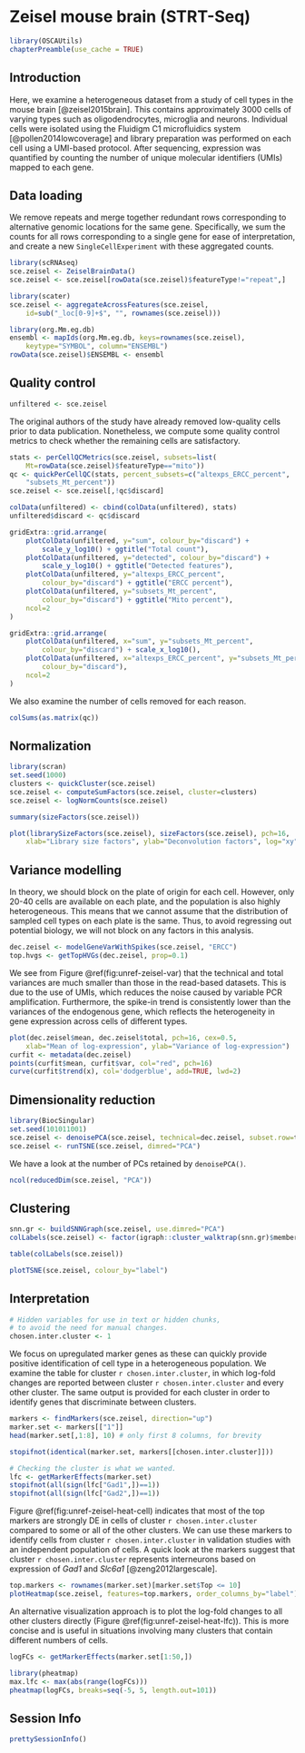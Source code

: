 # Zeisel mouse brain (STRT-Seq)

```r
library(OSCAUtils)
chapterPreamble(use_cache = TRUE)
```

## Introduction

Here, we examine a heterogeneous dataset from a study of cell types in the mouse brain [@zeisel2015brain].
This contains approximately 3000 cells of varying types such as oligodendrocytes, microglia and neurons.
Individual cells were isolated using the Fluidigm C1 microfluidics system [@pollen2014lowcoverage] and library preparation was performed on each cell using a UMI-based protocol.
After sequencing, expression was quantified by counting the number of unique molecular identifiers (UMIs) mapped to each gene.

## Data loading

We remove repeats and merge together redundant rows corresponding to alternative genomic locations for the same gene.
Specifically, we sum the counts for all rows corresponding to a single gene for ease of interpretation,
and create a new `SingleCellExperiment` with these aggregated counts.

```r
library(scRNAseq)
sce.zeisel <- ZeiselBrainData()
sce.zeisel <- sce.zeisel[rowData(sce.zeisel)$featureType!="repeat",]

library(scater)
sce.zeisel <- aggregateAcrossFeatures(sce.zeisel, 
    id=sub("_loc[0-9]+$", "", rownames(sce.zeisel)))
```

```r
library(org.Mm.eg.db)
ensembl <- mapIds(org.Mm.eg.db, keys=rownames(sce.zeisel), 
    keytype="SYMBOL", column="ENSEMBL")
rowData(sce.zeisel)$ENSEMBL <- ensembl
```

## Quality control

```r
unfiltered <- sce.zeisel
```

The original authors of the study have already removed low-quality cells prior to data publication.
Nonetheless, we compute some quality control metrics to check whether the remaining cells are satisfactory.

```r
stats <- perCellQCMetrics(sce.zeisel, subsets=list(
    Mt=rowData(sce.zeisel)$featureType=="mito"))
qc <- quickPerCellQC(stats, percent_subsets=c("altexps_ERCC_percent", 
    "subsets_Mt_percent"))
sce.zeisel <- sce.zeisel[,!qc$discard]
```

```r
colData(unfiltered) <- cbind(colData(unfiltered), stats)
unfiltered$discard <- qc$discard

gridExtra::grid.arrange(
    plotColData(unfiltered, y="sum", colour_by="discard") +
        scale_y_log10() + ggtitle("Total count"),
    plotColData(unfiltered, y="detected", colour_by="discard") +
        scale_y_log10() + ggtitle("Detected features"),
    plotColData(unfiltered, y="altexps_ERCC_percent",
        colour_by="discard") + ggtitle("ERCC percent"),
    plotColData(unfiltered, y="subsets_Mt_percent",
        colour_by="discard") + ggtitle("Mito percent"),
    ncol=2
)
```

```r
gridExtra::grid.arrange(
    plotColData(unfiltered, x="sum", y="subsets_Mt_percent",
        colour_by="discard") + scale_x_log10(),
    plotColData(unfiltered, x="altexps_ERCC_percent", y="subsets_Mt_percent",
        colour_by="discard"),
    ncol=2
)
```

We also examine the number of cells removed for each reason.

```r
colSums(as.matrix(qc))
```

## Normalization

```r
library(scran)
set.seed(1000)
clusters <- quickCluster(sce.zeisel)
sce.zeisel <- computeSumFactors(sce.zeisel, cluster=clusters) 
sce.zeisel <- logNormCounts(sce.zeisel)
```

```r
summary(sizeFactors(sce.zeisel))
```

```r
plot(librarySizeFactors(sce.zeisel), sizeFactors(sce.zeisel), pch=16,
    xlab="Library size factors", ylab="Deconvolution factors", log="xy")
```

## Variance modelling

In theory, we should block on the plate of origin for each cell.
However, only 20-40 cells are available on each plate, and the population is also highly heterogeneous.
This means that we cannot assume that the distribution of sampled cell types on each plate is the same.
Thus, to avoid regressing out potential biology, we will not block on any factors in this analysis.

```r
dec.zeisel <- modelGeneVarWithSpikes(sce.zeisel, "ERCC")
top.hvgs <- getTopHVGs(dec.zeisel, prop=0.1)
```

We see from Figure \@ref(fig:unref-zeisel-var) that the technical and total variances are much smaller than those in the read-based datasets.
This is due to the use of UMIs, which reduces the noise caused by variable PCR amplification.
Furthermore, the spike-in trend is consistently lower than the variances of the endogenous gene, which reflects the heterogeneity in gene expression across cells of different types.

```r
plot(dec.zeisel$mean, dec.zeisel$total, pch=16, cex=0.5,
    xlab="Mean of log-expression", ylab="Variance of log-expression")
curfit <- metadata(dec.zeisel)
points(curfit$mean, curfit$var, col="red", pch=16)
curve(curfit$trend(x), col='dodgerblue', add=TRUE, lwd=2)
```

## Dimensionality reduction

```r
library(BiocSingular)
set.seed(101011001)
sce.zeisel <- denoisePCA(sce.zeisel, technical=dec.zeisel, subset.row=top.hvgs)
sce.zeisel <- runTSNE(sce.zeisel, dimred="PCA")
```

We have a look at the number of PCs retained by `denoisePCA()`.

```r
ncol(reducedDim(sce.zeisel, "PCA"))
```

## Clustering

```r
snn.gr <- buildSNNGraph(sce.zeisel, use.dimred="PCA")
colLabels(sce.zeisel) <- factor(igraph::cluster_walktrap(snn.gr)$membership)
```

```r
table(colLabels(sce.zeisel))
```

```r
plotTSNE(sce.zeisel, colour_by="label")
```

## Interpretation

```r
# Hidden variables for use in text or hidden chunks,
# to avoid the need for manual changes.
chosen.inter.cluster <- 1
```

We focus on upregulated marker genes as these can quickly provide positive identification of cell type in a heterogeneous population.
We examine the table for cluster `r chosen.inter.cluster`, in which log-fold changes are reported between cluster `r chosen.inter.cluster` and every other cluster.
The same output is provided for each cluster in order to identify genes that discriminate between clusters.

```r
markers <- findMarkers(sce.zeisel, direction="up")
marker.set <- markers[["1"]]
head(marker.set[,1:8], 10) # only first 8 columns, for brevity
```

```r
stopifnot(identical(marker.set, markers[[chosen.inter.cluster]]))

# Checking the cluster is what we wanted.
lfc <- getMarkerEffects(marker.set)
stopifnot(all(sign(lfc["Gad1",])==1))
stopifnot(all(sign(lfc["Gad2",])==1))
```

Figure \@ref(fig:unref-zeisel-heat-cell) indicates that most of the top markers are strongly DE in cells of cluster `r chosen.inter.cluster` compared to some or all of the other clusters.
We can use these markers to identify cells from cluster `r chosen.inter.cluster` in validation studies with an independent population of cells.
A quick look at the markers suggest that cluster `r chosen.inter.cluster` represents interneurons based on expression of *Gad1* and *Slc6a1* [@zeng2012largescale].

```r
top.markers <- rownames(marker.set)[marker.set$Top <= 10]
plotHeatmap(sce.zeisel, features=top.markers, order_columns_by="label")
```

An alternative visualization approach is to plot the log-fold changes to all other clusters directly (Figure \@ref(fig:unref-zeisel-heat-lfc)).
This is more concise and is useful in situations involving many clusters that contain different numbers of cells.

```r
logFCs <- getMarkerEffects(marker.set[1:50,])

library(pheatmap)
max.lfc <- max(abs(range(logFCs)))
pheatmap(logFCs, breaks=seq(-5, 5, length.out=101))
```

## Session Info {-}

```r
prettySessionInfo()
```
